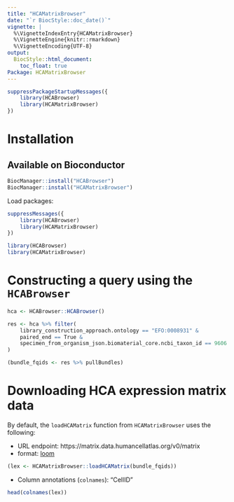 ```yaml
---
title: "HCAMatrixBrowser"
date: "`r BiocStyle::doc_date()`"
vignette: |
  %\VignetteIndexEntry{HCAMatrixBrowser}
  %\VignetteEngine{knitr::rmarkdown}
  %\VignetteEncoding{UTF-8}
output:
  BiocStyle::html_document:
    toc_float: true
Package: HCAMatrixBrowser
---
```


```r
suppressPackageStartupMessages({
    library(HCABrowser)
    library(HCAMatrixBrowser)
})
```

# Installation

## Available on Bioconductor

```r
BiocManager::install("HCABrowser")
BiocManager::install("HCAMatrixBrowser")
```

Load packages:

```r
suppressMessages({
    library(HCABrowser)
    library(HCAMatrixBrowser)
})
```

```r
library(HCABrowser)
library(HCAMatrixBrowser)
```

# Constructing a query using the `HCABrowser`

```r
hca <- HCABrowser::HCABrowser()

res <- hca %>% filter(
    library_construction_approach.ontology == "EFO:0008931" &
    paired_end == True &
    specimen_from_organism_json.biomaterial_core.ncbi_taxon_id == 9606
)

(bundle_fqids <- res %>% pullBundles)
```

# Downloading HCA expression matrix data

By default, the `loadHCAMatrix` function from `HCAMatrixBrowser` uses
the following:

* URL endpoint: https://matrix.data.humancellatlas.org/v0/matrix
* format: [loom](http://loompy.org/)

```r
(lex <- HCAMatrixBrowser::loadHCAMatrix(bundle_fqids))
```

* Column annotations (`colnames`): "CellID"

```r
head(colnames(lex))
```

